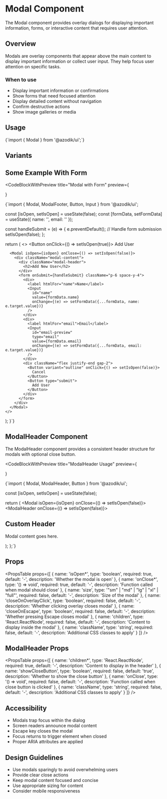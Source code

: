 
# Modal Component

The Modal component provides overlay dialogs for displaying important information, forms, or interactive content that requires user attention.

## Overview

Modals are overlay components that appear above the main content to display important information or collect user input. They help focus user attention on specific tasks.

### When to use
- Display important information or confirmations
- Show forms that need focused attention
- Display detailed content without navigation
- Confirm destructive actions
- Show image galleries or media

## Usage

<CodeBlock language="tsx">
{`import { Modal } from '@azodik/ui';`}
</CodeBlock>

## Variants

<ComponentRenderer componentName="modal" />

## Some Example With Form

<CodeBlockWithPreview 
  title="Modal with Form"
  preview={
    <div className="space-y-4">
      <FormModalExample />
    </div>
  }
>
{`import { Modal, ModalFooter, Button, Input } from '@azodik/ui';

  const [isOpen, setIsOpen] = useState(false);
  const [formData, setFormData] = useState({ name: '', email: '' });

  const handleSubmit = (e) => {
    e.preventDefault();
    // Handle form submission
    setIsOpen(false);
  };

  return (
    <>
      <Button onClick={() => setIsOpen(true)}>
        Add User
      </Button>
      
      <Modal isOpen={isOpen} onClose={() => setIsOpen(false)}>
        <div className="modal-content">
          <div className="modal-header">
            <h2>Add New User</h2>
          </div>
          <form onSubmit={handleSubmit} className="p-6 space-y-4">
            <div>
              <label htmlFor="name">Name</label>
              <Input 
                id="name"
                value={formData.name}
                onChange={(e) => setFormData({...formData, name: e.target.value})}
              />
            </div>
            <div>
              <label htmlFor="email">Email</label>
              <Input 
                id="email-preview"
                type="email"
                value={formData.email}
                onChange={(e) => setFormData({...formData, email: e.target.value})}
              />
            </div>
            <div className="flex justify-end gap-2">
              <Button variant="outline" onClick={() => setIsOpen(false)}>
                Cancel
              </Button>
              <Button type="submit">
                Add User
              </Button>
            </div>
          </form>
        </div>
      </Modal>
    </>
  );
}`}
</CodeBlockWithPreview>

## ModalHeader Component

The ModalHeader component provides a consistent header structure for modals with optional close button.

<CodeBlockWithPreview 
  title="ModalHeader Usage"
  preview={
    <div className="space-y-4">
      <ModalHeaderExample />
    </div>
  }
>
{`import { Modal, ModalHeader, Button } from '@azodik/ui';

  const [isOpen, setIsOpen] = useState(false);

  return (
    <Modal isOpen={isOpen} onClose={() => setIsOpen(false)}>
      <ModalHeader onClose={() => setIsOpen(false)}>
        <h2 className="modal-title">Custom Header</h2>
      </ModalHeader>
      <div className="p-6">
        <p>Modal content goes here.</p>
      </div>
    </Modal>
  );
};`}
</CodeBlockWithPreview>

## Props

<PropsTable props={[
  {
    name: 'isOpen*',
    type: 'boolean',
    required: true,
    default: '-',
    description: 'Whether the modal is open'
  },
  {
    name: 'onClose*',
    type: '() => void',
    required: true,
    default: '-',
    description: 'Function called when modal should close'
  },
  {
    name: 'size',
    type: '"sm" | "md" | "lg" | "xl" | "full"',
    required: false,
    default: '-',
    description: 'Size of the modal'
  },
  {
    name: 'closeOnOverlayClick',
    type: 'boolean',
    required: false,
    default: '-',
    description: 'Whether clicking overlay closes modal'
  },
  {
    name: 'closeOnEscape',
    type: 'boolean',
    required: false,
    default: '-',
    description: 'Whether pressing Escape closes modal'
  },
  {
    name: 'children',
    type: 'React.ReactNode',
    required: false,
    default: '-',
    description: 'Content to display inside the modal'
  },
  {
    name: 'className',
    type: 'string',
    required: false,
    default: '-',
    description: 'Additional CSS classes to apply'
  }
]} />

## ModalHeader Props

<PropsTable props={[
  {
    name: 'children*',
    type: 'React.ReactNode',
    required: true,
    default: '-',
    description: 'Content to display in the header'
  },
  {
    name: 'showCloseButton',
    type: 'boolean',
    required: false,
    default: 'true',
    description: 'Whether to show the close button'
  },
  {
    name: 'onClose',
    type: '() => void',
    required: false,
    default: '-',
    description: 'Function called when close button is clicked'
  },
  {
    name: 'className',
    type: 'string',
    required: false,
    default: '-',
    description: 'Additional CSS classes to apply'
  }
]} />

## Accessibility

- Modals trap focus within the dialog
- Screen readers announce modal content
- Escape key closes the modal
- Focus returns to trigger element when closed
- Proper ARIA attributes are applied

## Design Guidelines

- Use modals sparingly to avoid overwhelming users
- Provide clear close actions
- Keep modal content focused and concise
- Use appropriate sizing for content
- Consider mobile responsiveness

<ComponentNavigation />
